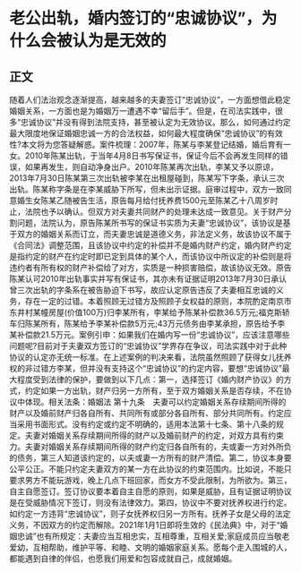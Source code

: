 # 老公出轨，婚内签订的“忠诚协议”，为什么会被认为是无效的
## 正文
随着人们法治观念逐渐提高，越来越多的夫妻签订“忠诚协议”，一方面想借此稳定婚姻关系，一方面也是为婚姻万一遭遇不幸“留后手”。但是，在司法实践中，很多“忠诚协议”并没有得到法院支持，甚至被认定为无效协议。那么，如何通过约定最大限度地保证婚姻忠诚一方的合法权益，如何最大程度确保“忠诚协议”的有效性?本文将为您答疑解惑。案件梳理：2007年，陈某与李某登记结婚，婚后育有一女。2010年陈某出轨，于当年4月8日书写保证书，保证今后不会再发生同样的错误，如果再发生，则自动净身出户。2010年陈某再次出轨，李某又予以原谅，2013年7月30日陈某第三次出轨被李某在出租屋碰到，陈某写下字条，承认三次出轨。陈某称字条是在李某威胁下所写，但未出示证据。庭审过程中，双方一致同意婚生女陈某乙随被告生活，原告每月给付抚养费1500元至陈某乙十八周岁时止，法院也予以确认。但双方对夫妻共同财产的处理未达成一致意见。关于财产分割问题，法院认为，原告陈某所书写的保证书实质为夫妻“忠诚协议”，该协议是基于双方的婚姻关系而订立，而夫妻忠诚是道德义务，非法定义务，故该协议不属于《合同法》调整范围，且该协议中约定的补偿并不是婚内财产约定，婚内财产约定是指约定的财产在约定时即已定到具体的某个人，而该协议中所议定的补偿则是将违约者有所有权的财产补偿给了对方，实质是一种损害赔偿，故该协议无效。原告陈某认可2010年出轨事实并写有保证书，其亦未有证据证明2013年7月30日承认曾三次出轨的字条系在被告胁迫下书写，故应认定原告违反了夫妻相互忠诚的义务，存在一定的过错。本着照顾无过错方及照顾子女权益的原则，本院酌定南京市东井村某幢房屋(价值100万)归李某所有，李某给予陈某补偿款36.5万元;福克斯轿车归陈某所有，陈某给予李某补偿款5万元;43万元债务由李某承担，原告给予李某补偿款21.5万元。案例引申：如果我们在婚内写一份“忠诚协议”，应该注意哪些问题呢?目前对于夫妻双方签订的“忠诚协议”学界存在争议，司法实践中对于此种协议的认定亦无统一标准。在上述案例的判决来看，法院虽然照顾了获得女儿抚养权的非过错方李某，但并没有支持这个“忠诚协议”的约定内容，要想“忠诚协议”最大程度受到法律的保护，要做到以下几点：第一，选择签订《婚内财产协议》的方式，约定如果一方出轨，财产归另一方所有，至于双方婚姻关系是否存续，不在协议中体现。相关法条：婚姻法 第十九条　夫妻可以约定婚姻关系存续期间所得的财产以及婚前财产归各自所有、共同所有或部分各自所有、部分共同所有。约定应当采用书面形式。没有约定或约定不明确的，适用本法第十七条、第十八条的规定。夫妻对婚姻关系存续期间所得的财产以及婚前财产的约定，对双方具有约束力。夫妻对婚姻关系存续期间所得的财产约定归各自所有的，夫或妻一方对外所负的债务，第三人知道该约定的，以夫或妻一方所有的财产清偿。第二，协议本身要公平公正。不能只约定夫妻双方的某一方在此协议的约束范围内。比如说，不能只要求男方不能玩游戏，晚上几点下班回家，而女方不受此限制，为所欲为。第三，自主自愿签订。签订协议要本着自主自愿的原则，如果是威胁，且有证据证明协议是在受威胁情况下签订，则没有法律效力。第四，协议中不要对抚养权进行约定。如约定一方违背“忠诚协议”，则子女抚养权归另一方所有。抚养子女是父母的法定义务，不因双方的约定而解除。2021年1月1日即将生效的《民法典》中，对于“婚姻忠诚”也有所规定：夫妻应当互相忠实，互相尊重，互相关爱;家庭成员应当敬老爱幼，互相帮助，维护平等、和睦、文明的婚姻家庭关系。愿每个走入围城的人，都能遇到自律的伴侣，也愿我们用爱和包容成就自己，成就婚姻。